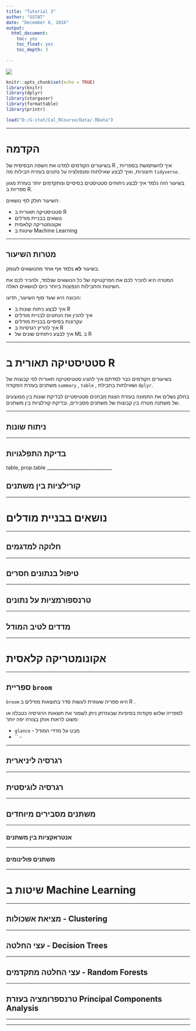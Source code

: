---
title: "Tutorial 3"
author: "GSTAT"
date: "December 8, 2016"
output:
  html_document:
    toc: yes
    toc_float: yes
    toc_depth: 3
    
---

![](figures\gstat_logo.jpg)



```{r setup, include=FALSE}
knitr::opts_chunk$set(echo = TRUE)
library(knitr)
library(dplyr)
library(stargazer)
library(formattable)
library(printr)

load("D:/G-stat/Cal_RCourse/Data/.RData")

```


*************  

# הקדמה

בשיעורים הקודמים למדנו את השפה הבסיסית של R , איך להשתמשת בספריות חיצוניות, ואיך לבצע שאילתות ומנפולציה על נתונים
בעזרת חבילות מה `tidyverse`.

בשיעור הזה נלמד איך לבצע ניתוחים סטטיסטים בסיסיים ומתקדמים יותר בעזרת מגוון ספריות ב R.

השיעור חולק לפי נושאים:

* סטטיסטיקה תאורית ב R
* נושאים בבניית מודלים
* אקונומטריקה קלאסית
* שיטות ב Machine Learning

____________________________

## מטרות השיעור

בשיעור **לא** נלמד אף אחד מהנושאים לעומק.
 
המטרה היא להכיר לכם את הפרקטיקה של כל הנושאים שנלמד, ולהכיר לכם את השיטות והחבילות הנפוצות ביותר
כיום לנושאים האלה.

הכוונה היא שעד סוף השיעור, תדעו:

* איך לבצע ניתוח שונות ב R
* איך להכין את הנתונים לבניית מודלים
* עקרונות בסיסיים בבניית מודלים
* איך להריץ רגרסיות ב R
* איך לבצע ניתוחים שונים של ML ב R

____________________________


# סטטיסטיקה תאורית ב R

בשיעורים הקודמים כבר למדתם איך להציג סטטיסטיקה תאורית לפי קבוצות של משתנים 
בעזרת הפקודה `summary` , `table` , ושאילתות בחבילת `dplyr`.

בחלק נשלים את התמונה בעזרת הצגת מבחנים סטטיסטיים לבדיקת שונות בין ממוצעים של משתנה מטרה בין קבוצות של משתנים מסבירים, ובדיקת קורלציות בין משתנים.

____________________________


## ניתוח שונות

____________________________


## בדיקת התפלגויות

table, prop.table
____________________________


## קורילציות בין משתנים

____________________________


# נושאים בבניית מודלים

____________________________


## חלוקה למדגמים

____________________________


## טיפול בנתונים חסרים

____________________________


## טרנספורמציות על נתונים

____________________________


## מדדים לטיב המודל

____________________________


# אקונומטריקה קלאסית

____________________________

## ספריית `broom`

 `broom` היא ספריה שעוזרת לעשות סדר בתוצאות מודלים ב R .

לספריה שלוש פקודות בסיסיות שבעזרתן ניתן לשמור את תוצאות הרגרסיה כטבלה או פשוט לראות אותן בצורה יפה יותר:

* `glance` - מבט על מדדי המודל
* `` - 

____________________________

## רגרסיה ליניארית

____________________________

## רגרסיה לוגיסטית


____________________________

## משתנים מסבירים מיוחדים

____________________________

### אנטראקציות בין משתנים 


____________________________


### משתנים פולינומים

____________________________



# שיטות ב Machine Learning

____________________________

## מציאת אשכולות - Clustering

____________________________

## עצי החלטה - Decision Trees


____________________________

## עצי החלטה מתקדמים - Random Forests

____________________________


## טרנספרומציה בעזרת Principal Components Analysis

____________________________


____________________________

